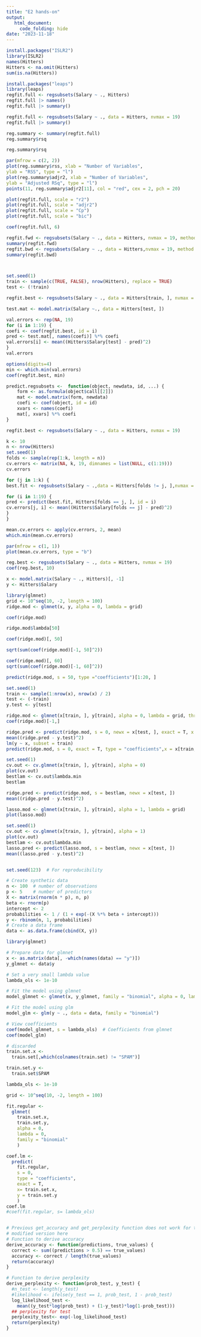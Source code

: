 ```yaml
---
title: "E2 hands-on"
output: 
   html_document:
     code_folding: hide
date: "2023-11-18"
---
```




```r
install.packages("ISLR2")
library(ISLR2)
names(Hitters)
Hitters <- na.omit(Hitters)
sum(is.na(Hitters))
```

```r
install.packages("leaps")
library(leaps)
regfit.full <- regsubsets(Salary ~ ., Hitters)
regfit.full |> names()
regfit.full |> summary()
```

```r
regfit.full <- regsubsets(Salary ~ ., data = Hitters, nvmax = 19)
regfit.full |> summary()
```


```r
reg.summary <- summary(regfit.full)
reg.summary$rsq
```

```r
reg.summary$rsq
```



```r
par(mfrow = c(2, 2))
plot(reg.summary$rss, xlab = "Number of Variables",
ylab = "RSS", type = "l")
plot(reg.summary$adjr2, xlab = "Number of Variables",
ylab = "Adjusted RSq", type = "l")
points(11, reg.summary$adjr2[11], col = "red", cex = 2, pch = 20)
```

```r
plot(regfit.full, scale = "r2")
plot(regfit.full, scale = "adjr2") 
plot(regfit.full, scale = "Cp")
plot(regfit.full, scale = "bic")

```

```r
coef(regfit.full, 6)
```

```r
regfit.fwd <- regsubsets(Salary ~ ., data = Hitters, nvmax = 19, method = "forward")
summary(regfit.fwd)
regfit.bwd <- regsubsets(Salary ~ ., data = Hitters,nvmax = 19, method = "backward") 
summary(regfit.bwd)
```


```r
```


```r
```


```r
set.seed(1)
train <- sample(c(TRUE, FALSE), nrow(Hitters), replace = TRUE) 
test <- (!train)
```


```r
regfit.best <- regsubsets(Salary ~ ., data = Hitters[train, ], nvmax = 19)
```


```r
test.mat <- model.matrix(Salary ~., data = Hitters[test, ])
```


```r
val.errors <- rep(NA, 19) 
for (i in 1:19) {
coefi <- coef(regfit.best, id = i)
pred <- test.mat[, names(coefi)] %*% coefi 
val.errors[i] <- mean((Hitters$Salary[test] - pred)^2)
}
val.errors
```





```r
options(digits=4)
min <- which.min(val.errors)
coef(regfit.best, min)
```


```r
predict.regsubsets <-  function(object, newdata, id, ...) { 
    form <- as.formula(object$call[[2]])
    mat <- model.matrix(form, newdata)
    coefi <- coef(object, id = id)
    xvars <- names(coefi) 
    mat[, xvars] %*% coefi
}
```
```r
regfit.best <- regsubsets(Salary ~ ., data = Hitters, nvmax = 19)
```




```r
k <- 10
n <- nrow(Hitters)
set.seed(1)
folds <- sample(rep(1:k, length = n)) 
cv.errors <- matrix(NA, k, 19, dimnames = list(NULL, c(1:19)))
cv.errors
```

```r
for (j in 1:k) {
best.fit <- regsubsets(Salary ~ .,data = Hitters[folds != j, ],nvmax = 19) 

for (i in 1:19) {
pred <- predict(best.fit, Hitters[folds == j, ], id = i) 
cv.errors[j, i] <- mean((Hitters$Salary[folds == j] - pred)^2) 
}
}

mean.cv.errors <- apply(cv.errors, 2, mean)
which.min(mean.cv.errors)

```


```r
par(mfrow = c(1, 1))
plot(mean.cv.errors, type = "b")
```


```r
reg.best <- regsubsets(Salary ~ ., data = Hitters, nvmax = 19)
coef(reg.best, 10)
```


```r
x <- model.matrix(Salary ~ ., Hitters)[, -1] 
y <- Hitters$Salary
```

```r
library(glmnet)
grid <- 10^seq(10, -2, length = 100)
ridge.mod <- glmnet(x, y, alpha = 0, lambda = grid)
```
```r
coef(ridge.mod)
```

```r
ridge.mod$lambda[50]
```
```r
coef(ridge.mod)[, 50]
```

```r
sqrt(sum(coef(ridge.mod)[-1, 50]^2))
```

```r
coef(ridge.mod)[, 60]
sqrt(sum(coef(ridge.mod)[-1, 60]^2))
```

```r
predict(ridge.mod, s = 50, type ="coefficients")[1:20, ]
```

```r
set.seed(1)
train <- sample(1:nrow(x), nrow(x) / 2) 
test <- (-train)
y.test <- y[test]
```


```r
ridge.mod <- glmnet(x[train, ], y[train], alpha = 0, lambda = grid, thresh = 1e-12)
coef(ridge.mod)[-1,]
```

```r
ridge.pred <- predict(ridge.mod, s = 0, newx = x[test, ], exact = T, x = x[train, ], y = y[train])
mean((ridge.pred - y.test)^2)
lm(y ~ x, subset = train)
predict(ridge.mod, s = 0, exact = T, type = "coefficients",x = x[train, ], y = y[train])[1:20, ]
```


```r
set.seed(1)
cv.out <- cv.glmnet(x[train, ], y[train], alpha = 0) 
plot(cv.out)
bestlam <- cv.out$lambda.min
bestlam
```


```r
ridge.pred <- predict(ridge.mod, s = bestlam, newx = x[test, ])
mean((ridge.pred - y.test)^2)
```


```r
lasso.mod <- glmnet(x[train, ], y[train], alpha = 1, lambda = grid)
plot(lasso.mod)
```


```r
set.seed(1)
cv.out <- cv.glmnet(x[train, ], y[train], alpha = 1) 
plot(cv.out)
bestlam <- cv.out$lambda.min
lasso.pred <- predict(lasso.mod, s = bestlam, newx = x[test, ])
mean((lasso.pred - y.test)^2) 
```


```r
```


```r
set.seed(123)  # For reproducibility

# Create synthetic data
n <- 100  # number of observations
p <- 5    # number of predictors
X <- matrix(rnorm(n * p), n, p)
beta <- rnorm(p)
intercept <- 2
probabilities <- 1 / (1 + exp(-(X %*% beta + intercept)))
y <- rbinom(n, 1, probabilities)
# Create a data frame
data <- as.data.frame(cbind(X, y))
```


```r
library(glmnet)

# Prepare data for glmnet
x <- as.matrix(data[, -which(names(data) == "y")])
y_glmnet <- data$y

# Set a very small lambda value
lambda_ols <- 1e-10

# Fit the model using glmnet
model_glmnet <- glmnet(x, y_glmnet, family = "binomial", alpha = 0, lambda = lambda_ols)

# Fit the model using glm
model_glm <- glm(y ~ ., data = data, family = "binomial")

# View coefficients
coef(model_glmnet, s = lambda_ols)  # Coefficients from glmnet
coef(model_glm)   
```





```r
# discarded
train.set.x <- 
  train.set[,which(colnames(train.set) != "SPAM")]

train.set.y <- 
  train.set$SPAM 

lambda_ols <- 1e-10

grid <- 10^seq(10, -2, length = 100)

fit.regular <- 
  glmnet(
    train.set.x, 
    train.set.y, 
    alpha = 0, 
    lambda = 0,  
    family = "binomial"
    )

coef.lm <-  
  predict(
    fit.regular, 
    s = 0, 
    type = "coefficients", 
    exact = T,  
    x= train.set.x,
    y = train.set.y
    )
coef.lm
#coef(fit.regular, s= lambda_ols)
```
```r
```

```r
# Previous get_accuracy and get_perplexity function does not work for the results from glmnet, I write a
# modified version here
# Function to derive accuracy
derive_accuracy <- function(predictions, true_values) {
  correct <- sum((predictions > 0.5) == true_values)
  accuracy <- correct / length(true_values)
  return(accuracy)
}

# Function to derive perplexity
derive_perplexity <- function(prob_test, y_test) {
  #n_test <- length(y_test)
  #likelihood <- ifelse(y_test == 1, prob_test, 1 - prob_test)
  log_likelihood_test <- 
    mean((y_test*log(prob_test) + (1-y_test)*log(1-prob_test)))
  ## perplexity for test
  perplexity_test<- exp(-log_likelihood_test)
  return(perplexity)
}
```

```r
```


```r
```


```r
```


```r
```


```r
```


```r
```


